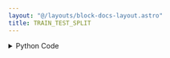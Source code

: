 ```yaml
---
layout: "@/layouts/block-docs-layout.astro"
title: TRAIN_TEST_SPLIT
---
```



<PythonDocsDisplay docstring={docstring} />

<details>
<summary>Python Code</summary>
```python
from typing import TypedDict
from flojoy import flojoy, DataFrame
from sklearn.model_selection import train_test_split


class TrainTestSplitOutput(TypedDict):
    train: DataFrame
    test: DataFrame


@flojoy(deps={"scikit-learn": "1.2.2"})
def TRAIN_TEST_SPLIT(
    default: DataFrame, test_size: float = 0.2
) -> TrainTestSplitOutput:
    """The TRAIN_TEST_SPLIT node is used to split the data into test and training according to a size specified before any ML tasks.

    Parameters
    ----------
    test_size : float
        The size of testing data specified.

    Returns
    -------
    train: DataFrame
        A dataframe of training data.
    test: DataFrame
        A dataframe of test data.
    """

    df = default.m
    train, test = train_test_split(df, test_size=test_size)
    return TrainTestSplitOutput(train=DataFrame(df=train), test=DataFrame(df=test))

```
[Find this Flojoy Block on GitHub](https://github.com/flojoy-ai/blocks/blob/main/blocks/AI_ML/CLASSIFICATION/TRAIN_TEST_SPLIT/TRAIN_TEST_SPLIT.py)
</details>

## Example

<GetHelpWidget />

<AppDisplay app={app} blockName="TRAIN_TEST_SPLIT" client:visible />

In this example, the `READ_CSV` node loads a local .csv file and passes it to our `TRAIN_TEST_SPLIT` node which divides up the data file according to the test size specified which then can be used for training and testing for ML models. The information is displayed with `TABLE` node. 
